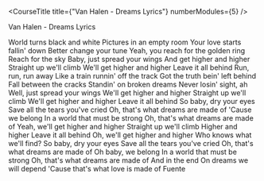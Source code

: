 
<CourseTitle 
    title={"Van Halen - Dreams Lyrics"}
    numberModules={5}
/>


Van Halen - Dreams Lyrics

World turns black and white
Pictures in an empty room
Your love starts fallin' down
Better change your tune
Yeah, you reach for the golden ring
Reach for the sky
Baby, just spread your wings
And get higher and higher
Straight up we'll climb
We'll get higher and higher
Leave it all behind
Run, run, run away
Like a train runnin' off the track
Got the truth bein' left behind
Fall between the cracks
Standin' on broken dreams
Never losin' sight, ah
Well, just spread your wings
We'll get higher and higher
Straight up we'll climb
We'll get higher and higher
Leave it all behind
So baby, dry your eyes
Save all the tears you've cried
Oh, that's what dreams are made of
'Cause we belong
In a world that must be strong
Oh, that's what dreams are made of
Yeah, we'll get higher and higher
Straight up we'll climb
Higher and higher
Leave it all behind
Oh, we'll get higher and higher
Who knows what we'll find?
So baby, dry your eyes
Save all the tears you've cried
Oh, that's what dreams are made of
Oh baby, we belong
In a world that must be strong
Oh, that's what dreams are made of
And in the end
On dreams we will depend
'Cause that's what love is made of
Fuente

<section>
    <CourseItem title="Introducción a la programación" slug="introduccion-a-la-programacion" number={1}/>
    <CourseItem title="HTML y CSS" slug="HTML y CSS" number={2}/>
</section>

